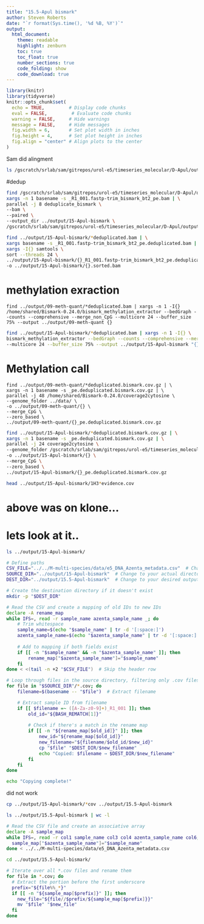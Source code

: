 ```yaml
---
title: "15.5-Apul bismark"
author: Steven Roberts
date: "`r format(Sys.time(), '%d %B, %Y')`"  
output: 
  html_document:
    theme: readable
    highlight: zenburn
    toc: true
    toc_float: true
    number_sections: true
    code_folding: show
    code_download: true
---
```


```r
library(knitr)
library(tidyverse)
knitr::opts_chunk$set(
  echo = TRUE,         # Display code chunks
  eval = FALSE,         # Evaluate code chunks
  warning = FALSE,     # Hide warnings
  message = FALSE,     # Hide messages
  fig.width = 6,       # Set plot width in inches
  fig.height = 4,      # Set plot height in inches
  fig.align = "center" # Align plots to the center
)
```


Sam did alingment


```bash
ls /gscratch/srlab/sam/gitrepos/urol-e5/timeseries_molecular/D-Apul/output/02.20-D-Apul-WGBS-alignment-SLURM_array-bismark 
```




#dedup

```bash
find /gscratch/srlab/sam/gitrepos/urol-e5/timeseries_molecular/D-Apul/output/02.20-D-Apul-WGBS-alignment-SLURM_array-bismark/*.bam | \
xargs -n 1 basename -s _R1_001.fastp-trim_bismark_bt2_pe.bam | \
parallel -j 8 deduplicate_bismark \
--bam \
--paired \
--output_dir ../output/15-Apul-bismark \
/gscratch/srlab/sam/gitrepos/urol-e5/timeseries_molecular/D-Apul/output/02.20-D-Apul-WGBS-alignment-SLURM_array-bismark//{}_R1_001.fastp-trim_bismark_bt2_pe.bam
```








```bash
find ../output/15-Apul-bismark/*deduplicated.bam | \
xargs basename -s _R1_001.fastp-trim_bismark_bt2_pe.deduplicated.bam | \
xargs -I{} samtools \
sort --threads 24 \
../output/15-Apul-bismark/{}_R1_001.fastp-trim_bismark_bt2_pe.deduplicated.bam \
-o ../output/15-Apul-bismark/{}.sorted.bam
```

# methylation exraction

```
find ../output/09-meth-quant/*deduplicated.bam | xargs -n 1 -I{} /home/shared/Bismark-0.24.0/bismark_methylation_extractor --bedGraph --counts --comprehensive --merge_non_CpG --multicore 24 --buffer_size 75% --output ../output/09-meth-quant {} 
```

```bash
find ../output/15-Apul-bismark/*deduplicated.bam | xargs -n 1 -I{} \
bismark_methylation_extractor --bedGraph --counts --comprehensive --merge_non_CpG \
--multicore 24 --buffer_size 75% --output ../output/15-Apul-bismark "{}"
```

# Methylation call

```
find ../output/09-meth-quant/*deduplicated.bismark.cov.gz | \
xargs -n 1 basename -s _pe.deduplicated.bismark.cov.gz | \
parallel -j 48 /home/shared/Bismark-0.24.0/coverage2cytosine \
--genome_folder ../data/ \
-o ../output/09-meth-quant/{} \
--merge_CpG \
--zero_based \
../output/09-meth-quant/{}_pe.deduplicated.bismark.cov.gz
```

```bash
find ../output/15-Apul-bismark/*deduplicated.bismark.cov.gz | \
xargs -n 1 basename -s _pe.deduplicated.bismark.cov.gz | \
parallel -j 24 coverage2cytosine \
--genome_folder /gscratch/srlab/sam/gitrepos/urol-e5/timeseries_molecular/D-Apul/data/ \
-o ../output/15-Apul-bismark/{} \
--merge_CpG \
--zero_based \
../output/15-Apul-bismark/{}_pe.deduplicated.bismark.cov.gz
```

```bash
head ../output/15-Apul-bismark/1H3*evidence.cov
```


# above was on klone...

# lets look at it..

```bash
ls ../output/15-Apul-bismark/
```


```bash

# Define paths
CSV_FILE="../../M-multi-species/data/e5_DNA_Azenta_metadata.csv"  # Change this to your actual CSV file path
SOURCE_DIR="../output/15-Apul-bismark"  # Change to your actual directory containing the files
DEST_DIR="../output/15.5-Apul-bismark"  # Change to your desired output directory

# Create the destination directory if it doesn't exist
mkdir -p "$DEST_DIR"

# Read the CSV and create a mapping of old IDs to new IDs
declare -A rename_map
while IFS=, read -r sample_name azenta_sample_name _; do
    # Trim whitespace
    sample_name=$(echo "$sample_name" | tr -d '[:space:]')
    azenta_sample_name=$(echo "$azenta_sample_name" | tr -d '[:space:]')
    
    # Add to mapping if both fields exist
    if [[ -n "$sample_name" && -n "$azenta_sample_name" ]]; then
        rename_map["$azenta_sample_name"]="$sample_name"
    fi
done < <(tail -n +2 "$CSV_FILE")  # Skip the header row

# Loop through files in the source directory, filtering only .cov files
for file in "$SOURCE_DIR"/*.cov; do
    filename=$(basename -- "$file")  # Extract filename

    # Extract sample ID from filename
    if [[ $filename =~ ([A-Za-z0-9]+)_R1_001 ]]; then
        old_id="${BASH_REMATCH[1]}"
        
        # Check if there's a match in the rename map
        if [[ -n "${rename_map[$old_id]}" ]]; then
            new_id="${rename_map[$old_id]}"
            new_filename="${filename/$old_id/$new_id}"
            cp "$file" "$DEST_DIR/$new_filename"
            echo "Copied: $filename → $DEST_DIR/$new_filename"
        fi
    fi
done

echo "Copying complete!"
```


did not work

```bash
cp ../output/15-Apul-bismark/*cov ../output/15.5-Apul-bismark
```



```bash
ls ../output/15.5-Apul-bismark | wc -l
```


```bash
# Read the CSV file and create an associative array
declare -A sample_map
while IFS=, read -r col1 sample_name col3 col4 azenta_sample_name col6; do
  sample_map["$azenta_sample_name"]="$sample_name"
done < ../../M-multi-species/data/e5_DNA_Azenta_metadata.csv

cd ../output/15.5-Apul-bismark/

# Iterate over all *.cov files and rename them
for file in *.cov; do
  # Extract the portion before the first underscore
  prefix="${file%%_*}"
  if [[ -n "${sample_map[$prefix]}" ]]; then
    new_file="${file//$prefix/${sample_map[$prefix]}}"
    mv "$file" "$new_file"
  fi
done

```






